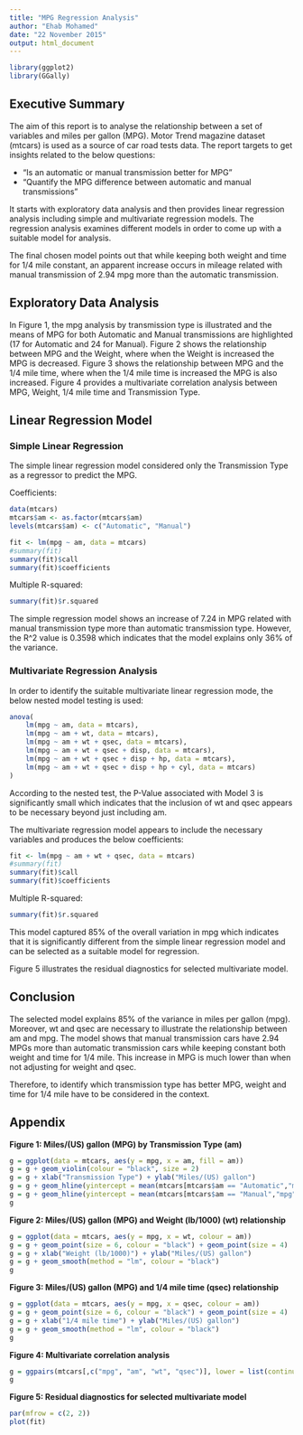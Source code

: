 ```yaml
---
title: "MPG Regression Analysis"
author: "Ehab Mohamed"
date: "22 November 2015"
output: html_document
---
```

```r
library(ggplot2)
library(GGally)
```

## Executive Summary

The aim of this report is to analyse the relationship between a set of variables and miles per gallon (MPG). Motor Trend magazine dataset (mtcars) is used as a source of car road tests data.
The report targets to get insights related to the below questions:

- "Is an automatic or manual transmission better for MPG"
- "Quantify the MPG difference between automatic and manual transmissions"

It starts with exploratory data analysis and then provides linear regression analysis including simple and multivariate regression models. The regression analysis examines different models in order to come up with a suitable model for analysis.

The final chosen model points out that while keeping both weight and time for 1/4 mile constant, an apparent increase occurs in mileage related with manual transmission of 2.94 mpg more than the automatic transmission.

## Exploratory Data Analysis

In Figure 1, the mpg analysis by transmission type is illustrated and the means of MPG for both Automatic and Manual transmissions are highlighted (17 for Automatic and 24 for Manual). Figure 2 shows the relationship between MPG and the Weight, where when the Weight is increased the MPG is decreased. Figure 3 shows the relationship between MPG and the 1/4 mile time, where when the 1/4 mile time is increased the MPG is also increased. Figure 4 provides a multivariate correlation analysis between MPG, Weight, 1/4 mile time and Transmission Type.

## Linear Regression Model

### Simple Linear Regression

The simple linear regression model considered only the Transmission Type as a regressor to predict the MPG.

Coefficients:

```r
data(mtcars)
mtcars$am <- as.factor(mtcars$am)
levels(mtcars$am) <- c("Automatic", "Manual")

fit <- lm(mpg ~ am, data = mtcars)
#summary(fit)
summary(fit)$call
summary(fit)$coefficients
```

Multiple R-squared:

```r
summary(fit)$r.squared
```

The simple regression model shows an increase of 7.24 in MPG related with manual transmission type more than automatic transmission type. However, the R^2 value is 0.3598 which indicates that the model explains only 36% of the variance.

### Multivariate Regression Analysis

In order to identify the suitable multivariate linear regression mode, the below nested model testing is used:

```r
anova(
    lm(mpg ~ am, data = mtcars),
    lm(mpg ~ am + wt, data = mtcars),
    lm(mpg ~ am + wt + qsec, data = mtcars),
    lm(mpg ~ am + wt + qsec + disp, data = mtcars),
    lm(mpg ~ am + wt + qsec + disp + hp, data = mtcars),
    lm(mpg ~ am + wt + qsec + disp + hp + cyl, data = mtcars)
)
```

According to the nested test, the P-Value associated with Model 3 is significantly small which indicates that the inclusion of wt and qsec appears to be necessary beyond just including am.

The multivariate regression model appears to include the necessary variables and produces the below coefficients:

```r
fit <- lm(mpg ~ am + wt + qsec, data = mtcars)
#summary(fit)
summary(fit)$call
summary(fit)$coefficients
```

Multiple R-squared:

```r
summary(fit)$r.squared
```

This model captured 85% of the overall variation in mpg which indicates that it is significantly different from the simple linear regression model and can be selected as a suitable model for regression.

Figure 5 illustrates the residual diagnostics for selected multivariate model.

## Conclusion

The selected model explains 85% of the variance in miles per gallon (mpg). Moreover, wt and qsec are necessary to illustrate the relationship between am and mpg. The model shows that manual transmission cars have 2.94 MPGs more than automatic transmission cars while keeping constant both weight and time for 1/4 mile. This increase in MPG is much lower than when not adjusting for weight and qsec.

Therefore, to identify which transmission type has better MPG, weight and time for 1/4 mile have to be considered in the context.

\newpage

## Appendix

**Figure 1: Miles/(US) gallon (MPG) by Transmission Type (am)**

```r
g = ggplot(data = mtcars, aes(y = mpg, x = am, fill = am))
g = g + geom_violin(colour = "black", size = 2)
g = g + xlab("Transmission Type") + ylab("Miles/(US) gallon")
g = g + geom_hline(yintercept = mean(mtcars[mtcars$am == "Automatic","mpg"]))
g = g + geom_hline(yintercept = mean(mtcars[mtcars$am == "Manual","mpg"]))
g
```

**Figure 2: Miles/(US) gallon (MPG) and Weight (lb/1000) (wt) relationship**

```r
g = ggplot(data = mtcars, aes(y = mpg, x = wt, colour = am))
g = g + geom_point(size = 6, colour = "black") + geom_point(size = 4)
g = g + xlab("Weight (lb/1000)") + ylab("Miles/(US) gallon")
g = g + geom_smooth(method = "lm", colour = "black")
g
```

\newpage

**Figure 3: Miles/(US) gallon (MPG) and 1/4 mile time (qsec) relationship**

```r
g = ggplot(data = mtcars, aes(y = mpg, x = qsec, colour = am))
g = g + geom_point(size = 6, colour = "black") + geom_point(size = 4)
g = g + xlab("1/4 mile time") + ylab("Miles/(US) gallon")
g = g + geom_smooth(method = "lm", colour = "black")
g
```

**Figure 4: Multivariate correlation analysis**

```r
g = ggpairs(mtcars[,c("mpg", "am", "wt", "qsec")], lower = list(continuous = "smooth"), params = c(method = "loess"))
g
```

\newpage

**Figure 5: Residual diagnostics for selected multivariate model**

```r
par(mfrow = c(2, 2))
plot(fit)
```